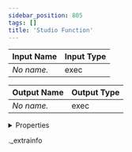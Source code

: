 ```yaml
---
sidebar_position: 805
tags: []
title: 'Studio Function'
---
```






<IChip uuid="43847b33-9777-474f-be65-caccfffc8579" />

| Input Name | Input Type |
|-----------|-----------|
| *No name.* | exec |

| Output Name | Output Type |
|-----------|-----------|
| *No name.* | exec |


<details>
  <summary>Properties</summary>
  <div>
    <div>
    <table>
      <thead>
        <tr>
          <th>Room availability:</th>
          <th>Available everywhere</th>
        </tr>
        <tr>
          <th>Is beta required?</th>
          <th>No</th>
        </tr>
        <tr>
          <th>Is this chip a trolling risk?</th>
          <th>No</th>
        </tr>
        <tr>
          <th>Is this chip a role assignment risk?</th>
          <th>No</th>
        </tr>
        <tr>
          <th>Chip UUID</th>
          <th>43847b33-9777-474f-be65-caccfffc8579</th>
        </tr>
      </thead>
    </table>
    </div>
  </div>
</details>

._extrainfo